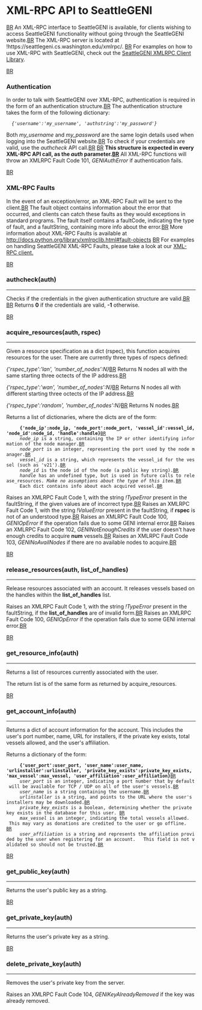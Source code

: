 = XML-RPC API to SeattleGENI =
[[BR]]
An XML-RPC interface to SeattleGENI is available, for clients wishing to access SeattleGENI functionality without going through the SeattleGENI website.[[BR]]
The XML-RPC server is located at !https://seattlegeni.cs.washington.edu/xmlrpc/. [[BR]]
For examples on how to use XML-RPC with SeattleGENI, check out the [https://seattle.cs.washington.edu/wiki/SeattleGeniClientLib SeattleGENI XMLRPC Client Library].

[[BR]]
=== Authentication ===
In order to talk with SeattleGENI over XML-RPC, authentication is required in the form of an authentication structure.[[BR]]
The authentication structure takes the form of the following dictionary:
   ''{'username':'my_username', 'authstring':'my_password'}''

Both ''my_username'' and ''my_password'' are the same login details used when logging into the SeattleGENI website.[[BR]]
To check if your credentials are valid, use the ''authcheck'' API call.[[BR]]
[[BR]]
'''This structure is expected in every XML-RPC API call, as the ''auth'' parameter.[[BR]]'''
All XML-RPC functions will throw an XMLRPC Fault Code 101, ''GENIAuthError'' if authentication fails.

[[BR]]

=== XML-RPC Faults ===
In the event of an exception/error, an XML-RPC Fault will be sent to the client.[[BR]]
The fault object contains information about the error that occurred, and clients can catch these faults as they would exceptions in standard programs. The fault itself contains a faultCode, indicating the type of fault, and a faultString, containing more info about the error.[[BR]]
More information about XML-RPC Faults is available at http://docs.python.org/library/xmlrpclib.html#fault-objects [[BR]]
For examples on handling SeattleGENI XML-RPC Faults, please take a look at our [https://seattle.cs.washington.edu/wiki/SeattleGeniClientLib XML-RPC client.]

[[BR]]

=== authcheck(auth) ===
----
Checks if the credentials in the given authentication structure are valid.[[BR]]
[[BR]]
Returns '''0''' if the credentials are valid, '''-1''' otherwise.

[[BR]]
=== acquire_resources(auth, rspec) ===
----

Given a resource specification as a dict (rspec), this function acquires resources for the user. There are currently three types of rspecs defined:

''{'rspec_type':'lan', 'number_of_nodes':N}''[[BR]]  
Returns N nodes all with the same starting three octects of the IP address.[[BR]]

''{'rspec_type':'wan', 'number_of_nodes':N}''[[BR]] 
Returns N nodes all with different starting three octects of the IP address.[[BR]]

''{'rspec_type':'random', 'number_of_nodes':N}''[[BR]]
Returns N nodes.[[BR]]


Returns a list of dictionaries, where the dicts are of the form:
      '''{'node_ip':node_ip, 'node_port':node_port, 'vessel_id':vessel_id, 'node_id':node_id, 'handle':handle}'''[[BR]]
      ''node_ip'' is a string, containing the IP or other identifying information of the node manager.[[BR]]
      ''node_port'' is an integer, representing the port used by the node manager.[[BR]]
      ''vessel_id'' is a string, which represents the vessel_id for the vessel (such as 'v21').[[BR]]
      ''node_id'' is the node id of the node (a public key string).[[BR]]
      ''handle'' has an undefined type, but is used in future calls to release_resources. ''Make no assumptions about the type of this item.''[[BR]]
      Each dict contains info about each acquired vessel.[[BR]]

Raises an XMLRPC Fault Code 1, with the string ''!TypeError'' present in the faultString, if the given values are of incorrect type.[[BR]]
Raises an XMLRPC Fault Code 1, with the string ''!ValueError'' present in the faultString, if '''rspec''' is not of an understood type.[[BR]]
Raises an XMLRPC Fault Code 100, ''GENIOpError'' if the operation fails due to some GENI internal error.[[BR]]
Raises an XMLRPC Fault Code 102, ''GENINotEnoughCredits'' if the user doesn't have enough credits to acquire '''num''' vessels.[[BR]]
Raises an XMLRPC Fault Code 103, ''GENINoAvailNodes'' if there are no available nodes to acquire.[[BR]]


[[BR]]
=== release_resources(auth, list_of_handles) ===
----

Release resources associated with an account.  It releases vessels based on the handles within the  '''list_of_handles''' list.

Raises an XMLRPC Fault Code 1, with the string ''!TypeError'' present in the faultString, if the '''list_of_handles''' are of invalid form.[[BR]]
Raises an XMLRPC Fault Code 100, ''GENIOpError'' if the operation fails due to some GENI internal error.[[BR]]

[[BR]]
=== get_resource_info(auth) ===
----

Returns a list of resources currently associated with the user.

The return list is of the same form as returned by acquire_resources.



[[BR]]
=== get_account_info(auth) ===
----

Returns a dict of account information for the account. This includes the user's port number, name, URL for installers, if the private key exists, total vessels allowed, and the user's affiliation.

Returns a dictionary of the form:
      '''{'user_port':user_port, 'user_name':user_name, 'urlinstaller':urlinstaller, 'private_key_exists':private_key_exists, 'max_vessel':max_vessel, 'user_affiliation':user_affiliation}'''[[BR]]
      ''user_port'' is an integer, indicating a port number that by default will be available for TCP / UDP on all of the user's vessels.[[BR]]
      ''user_name'' is a string containing the username.[[BR]]
      ''urlinstaller'' is a string, and points to the URL where the user's installers may be downloaded.[[BR]]
      ''private_key_exists'' is a boolean, determining whether the private key exists in the database for this user. [[BR]]
      ''max_vessel'' is an integer, indicating the total vessels allowed.   This may vary as donations are credited to the user or go offline.   [[BR]]
      ''user_affiliation'' is a string and represents the affiliation provided by the user when registering for an account.   This field is not validated so should not be trusted.[[BR]]

[[BR]]
=== get_public_key(auth) ===
----

Returns the user's public key as a string.


[[BR]]
=== get_private_key(auth) ===
----

Returns the user's private key as a string. 


[[BR]]
=== delete_private_key(auth) ===
----
Removes the user's private key from the server.

Raises an XMLRPC Fault Code 104, ''GENIKeyAlreadyRemoved'' if the key was already removed.